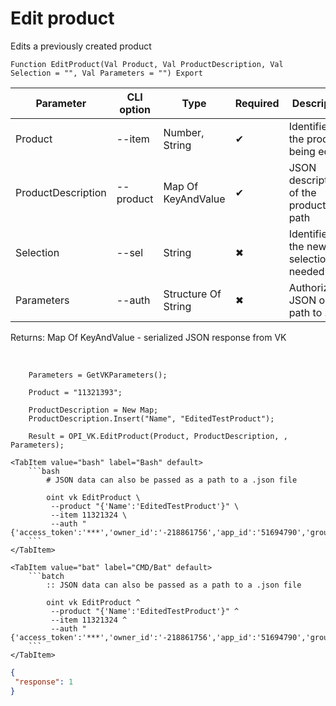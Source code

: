 ﻿---
sidebar_position: 5
description: Edit product and other functions to work with VK in the Open Integration Package, a free open-source integration library for 1C:Enterprise 8, OneScript and CLI
keywords: [1C, 1С, 1С:Enterprise, 1С:Enterprise 8.3, API, Integration, Services, Exchange, OneScript, CLI, VK]
---


# Edit product
 Edits a previously created product



`Function EditProduct(Val Product, Val ProductDescription, Val Selection = "", Val Parameters = "") Export`

  | Parameter | CLI option | Type | Required | Description |
  |-|-|-|-|-|
  | Product | --item | Number, String | &#x2714; | Identifier of the product being edited |
  | ProductDescription | --product | Map Of KeyAndValue | &#x2714; | JSON description of the product or path |
  | Selection | --sel | String | &#x2716; | Identifier of the new selection, if needed |
  | Parameters | --auth | Structure Of String | &#x2716; | Authorization JSON or path to .json |

  
  Returns:  Map Of KeyAndValue - serialized JSON response from VK

<br/>




```bsl title="1C:Enterprise/OneScript code example"
    Parameters = GetVKParameters();

    Product = "11321393";

    ProductDescription = New Map;
    ProductDescription.Insert("Name", "EditedTestProduct");

    Result = OPI_VK.EditProduct(Product, ProductDescription, , Parameters);
```
 

 <Tabs>
  
    <TabItem value="bash" label="Bash" default>
        ```bash
            # JSON data can also be passed as a path to a .json file
            
            oint vk EditProduct \
             --product "{'Name':'EditedTestProduct'}" \
             --item 11321324 \
             --auth "{'access_token':'***','owner_id':'-218861756','app_id':'51694790','group_id':'218861756'}"
        ```
    </TabItem>
  
    <TabItem value="bat" label="CMD/Bat" default>
        ```batch
            :: JSON data can also be passed as a path to a .json file
            
            oint vk EditProduct ^
             --product "{'Name':'EditedTestProduct'}" ^
             --item 11321324 ^
             --auth "{'access_token':'***','owner_id':'-218861756','app_id':'51694790','group_id':'218861756'}"
        ```
    </TabItem>
</Tabs>


```json title="Result"
{
 "response": 1
}
```
